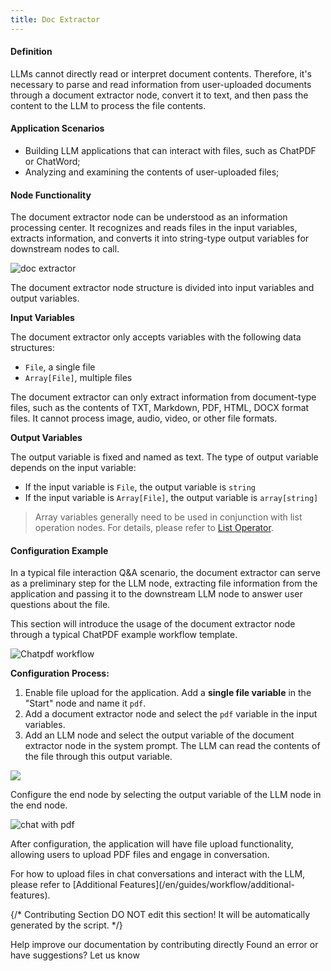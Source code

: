 ```yaml
---
title: Doc Extractor
---
```



#### Definition

LLMs cannot directly read or interpret document contents. Therefore, it's necessary to parse and read information from user-uploaded documents through a document extractor node, convert it to text, and then pass the content to the LLM to process the file contents.

#### Application Scenarios

* Building LLM applications that can interact with files, such as ChatPDF or ChatWord;
* Analyzing and examining the contents of user-uploaded files;

#### Node Functionality

The document extractor node can be understood as an information processing center. It recognizes and reads files in the input variables, extracts information, and converts it into string-type output variables for downstream nodes to call.

![doc extractor](https://assets-docs.dify.ai/dify-enterprise-mintlify/en/guides/workflow/node/f3853b40904e275da895711107e9c72f.png)

The document extractor node structure is divided into input variables and output variables.

**Input Variables**

The document extractor only accepts variables with the following data structures:

* `File`, a single file
* `Array[File]`, multiple files

The document extractor can only extract information from document-type files, such as the contents of TXT, Markdown, PDF, HTML, DOCX format files. It cannot process image, audio, video, or other file formats.

**Output Variables**

The output variable is fixed and named as text. The type of output variable depends on the input variable:

* If the input variable is `File`, the output variable is `string`
* If the input variable is `Array[File]`, the output variable is `array[string]`

> Array variables generally need to be used in conjunction with list operation nodes. For details, please refer to [List Operator](/en/guides/workflow/nodes/list-operator).

#### Configuration Example

In a typical file interaction Q\&A scenario, the document extractor can serve as a preliminary step for the LLM node, extracting file information from the application and passing it to the downstream LLM node to answer user questions about the file.

This section will introduce the usage of the document extractor node through a typical ChatPDF example workflow template.

![Chatpdf workflow](https://assets-docs.dify.ai/dify-enterprise-mintlify/en/guides/workflow/node/f6ea094b30b240c999a4248d1fc21a1c.png)

**Configuration Process:**

1. Enable file upload for the application. Add a **single file variable** in the "Start" node and name it `pdf`.
2. Add a document extractor node and select the `pdf` variable in the input variables.
3. Add an LLM node and select the output variable of the document extractor node in the system prompt. The LLM can read the contents of the file through this output variable.

![](https://assets-docs.dify.ai/dify-enterprise-mintlify/en/guides/workflow/node/83bca46bcde07069660ff649e5c7cf4c.png)

Configure the end node by selecting the output variable of the LLM node in the end node.

![chat with pdf](https://assets-docs.dify.ai/dify-enterprise-mintlify/en/guides/workflow/node/d05301438e8aab7393bb5863554f1009.png)

After configuration, the application will have file upload functionality, allowing users to upload PDF files and engage in conversation.

<Info>
For how to upload files in chat conversations and interact with the LLM, please refer to [Additional Features](/en/guides/workflow/additional-features).
</Info>

{/*
Contributing Section
DO NOT edit this section!
It will be automatically generated by the script.
*/}

<CardGroup cols="2">
    <Card
        title="Edit this page"
        icon="pen-to-square"
        href="https://github.com/langgenius/dify-docs/edit/main/en/guides/workflow/node/doc-extractor.mdx"
    >
        Help improve our documentation by contributing directly
    </Card>
    <Card
        title="Report an issue"
        icon="github"
        href="https://github.com/langgenius/dify-docs/issues/new?title=Documentation%20Issue%3A%20xtrac&body=%23%23%20Issue%20Description%0A%3C%21--%20Please%20briefly%20describe%20the%20issue%20you%20found%20--%3E%0A%0A%23%23%20Page%20Link%0Ahttps%3A%2F%2Fgithub.com%2Flanggenius%2Fdify-docs%2Fblob%2Fmain%2Fen/guides/workflow/node%2Fdoc-extractor.mdx%0A%0A%23%23%20Suggested%20Changes%0A%3C%21--%20If%20you%20have%20specific%20suggestions%20for%20changes%2C%20please%20describe%20them%20here%20--%3E%0A%0A%3C%21--%20Thank%20you%20for%20helping%20improve%20our%20documentation%21%20--%3E"
    >
        Found an error or have suggestions? Let us know
    </Card>
</CardGroup>
